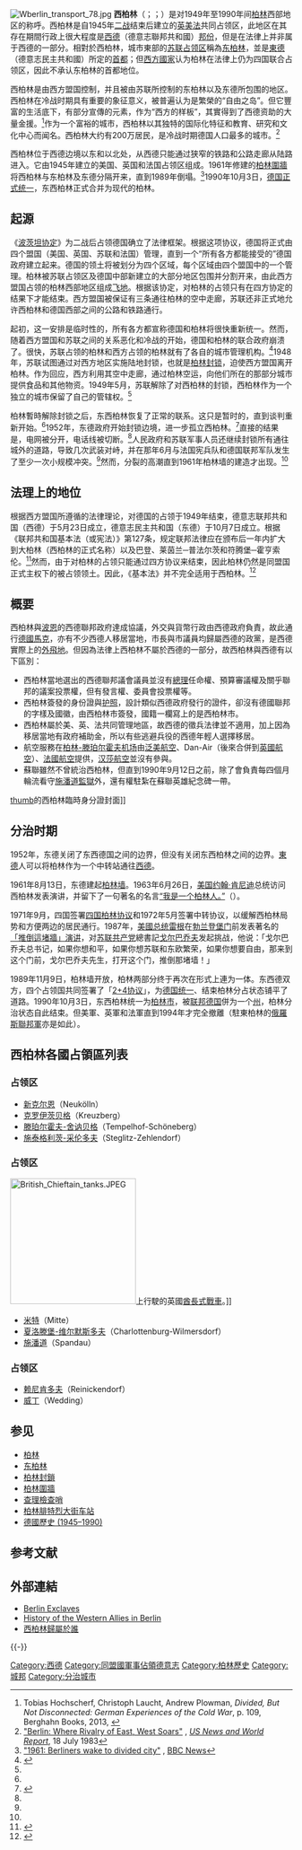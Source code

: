 {{noteTA
|G1=德国地名
|1 = zh-tw:柏林圍牆; zh-cn:柏林墙;
|2 = zh-hans:克罗伊茨贝格; zh-hk:十字山; zh-tw:十字山;
|3 = zh-hans:波恩; zh-hk:波恩;zh-tw:波昂;
|4 = zh-hans:里根; zh-tw:雷根; zh-hk:列根;
}}
{{Infobox Former Subdivision
|native_name            = {{lang|de|West-Berlin}}
|conventional_long_name = 西柏林
|common_name            = 西柏林
|subdivision =[[城邦|自由市]]{{small|（[[事實上|事實上]]）}}、[[美国|美]][[英国|英]][[法国|法]]占领区
|nation = [[西德|西德]]
|continent              = 歐洲
|region                 = 中歐
|country                = 西德
|era                    = 冷戰
|status                 = 
|status_text            = 
|empire                 = 
|government_type        = 
|
|<!--- 興亡, 事件, 年代與日期 --->
|
|year_start             = 1949年
|year_end               = 1990年
|
|year_exile_start       = 
|year_exile_end         = 
|
|event_start            = 建立
|date_start             = 5月23日
|event_end              = 兩德統一
|date_end               = 10月3日
|
|event1                 = 柏林圍牆倒塌
|date_event1            = 1989年11月9日
|event2                 = 
|date_event2            = 
|event3                 = 
|date_event3            = 
|event4                 = 
|date_event4            = 
|event5                 = 
|date_event5            = 
|event6                 = 
|date_event6            = 
|event7                 = 
|date_event7            = 
|event8                 = 
|date_event8            = 
|event9                 = 
|date_event9            = 
|
|event_pre              = 
|date_pre               = 
|event_post             = 
|date_post              = 
|
|<!--- 前任和繼任政治實體 --->
|p1                     = 盟軍佔領下的德國
|flag_p1                = Flag of Germany (1946-1949).svg 
|image_p1               = 
|p2                     = 
|flag_p2                = 
|p3                     = 
|flag_p3                = 
|p4                     = 
|flag_p4                = 
|p5                     = 
|flag_p5                = 
|s1                     = 柏林
|flag_s1                = Flag of Germany.svg
|image_s1               = 
|s2                     = 
|flag_s2                = 
|s3                     = 
|flag_s3                = 
|s4                     = 
|flag_s4                = 
|s5                     = 
|flag_s5                = 
|
|image_flag             = Flag of Berlin.svg
|flag                   = 柏林市旗
|flag_type              = 市旗
|
|image_coat             = Coat of arms of Berlin.svg
|symbol                 = 
|symbol_type            = 
|
|image_map              = West-Berlin in Germany.svg
|image_map_caption      = 西柏林被[[東德|東德]]包圍，為[[西德|西德]][[事實上|事實上]]的[[外飛地|外飛地]]
|
|image_map2             = 
|image_map2_caption     = 
|
|capital                = 
|capital_exile          = 
|latd= |latm= |latNS= |longd= |longm= |longEW= 
|
|national_motto         = 
|national_anthem        = <center>[[File:Deutschlandlied_played_by_USAREUR_Band.ogg|File:Deutschlandlied played by USAREUR Band.ogg]]</center>{{lang|de|Das Deutschlandlied}}{{de icon}}<br />《[[德意志之歌|德意志之歌]]》<br />別稱：{{lang|de|Das Lied der Deutschen}}{{de icon}}<br />《[[德意志之歌|德國人之歌]]》
|common_languages       = [[德語|德語]]
|religion               = 
|currency               = [[德國馬克|德國馬克]]
|
|<!--- 領導人 --->
|leader1                = {{link-de|恩斯特·罗伊特|Ernst Reuter}}
|leader2                = [[瓦尔特·蒙佩尔|瓦尔特·蒙佩尔]]
|year_leader1           = 1949年－1953年
|year_leader2           = 1989年－1990年
|title_leader           = 市長
|representative1        = 
|representative2        = 
|representative3        = 
|representative4        = 
|year_representative1   = 
|year_representative2   = 
|year_representative3   = 
|year_representative4   = 
|title_representative   = 
|deputy1                = 
|deputy2                = 
|deputy3                = 
|deputy4                = 
|deputy5                = 
|deputy6                = 
|year_deputy1           = 
|year_deputy2           = 
|year_deputy3           = 
|year_deputy4           = 
|year_deputy5           = 
|year_deputy6           = 
|title_deputy           = 
|
|<!--- 立法機構 --->
|legislature            = 
|house1                 = 
|type_house1            = 
|house2                 = 
|type_house2            = 
|
|<!--- 面積和人口 --->
|stat_year1             = 
|stat_area1             = 
|stat_pop1              = 
|stat_year2             = 
|stat_area2             = 
|stat_pop2              = 
|stat_year3             = 
|stat_area3             = 
|stat_pop3              = 
|stat_year4             = 
|stat_area4             = 
|stat_pop4              = 
|stat_year5             = 
|stat_area5             = 
|stat_pop5              = 
|footnotes              = [[File:Only_West_Berlin_Map.svg|200px]]<br>西柏林在柏林的位置（著有{{color|#0093dd|'''藍色'''}}為[[法國|法國]]控制區、{{color|#bab3d6|'''紫色'''}}為[[英國|英國]]控制區，而{{color|#75c5f0|'''海藍色'''}}為[[美國|美國]]控制區）
}}
{{柏林歷史}}

[[File:Wberlin_transport_78.jpg|thumb]]
'''西柏林'''（{{lang-de|West-Berlin}}；{{lang-fr|Berlin-Ouest}}；{{lang-en|West Berlin}}）是对1949年至1990年间[[柏林|柏林]]西部地区的称呼。西柏林是自1945年[[二战|二战]]结束后建立的[[英国|英]][[美国|美]][[法国|法]]共同占领区，此地区在其存在期間行政上很大程度是[[西德|西德]]（德意志聯邦共和國）[[邦_(德國)|邦份]]，但是在法律上并非属于西德的一部分。相對於西柏林，城市東部的[[德国苏占区|苏联占领区]]稱為[[东柏林|东柏林]]，並是[[東德|東德]]（德意志民主共和國）所定的[[首都|首都]]；但[[西方世界|西方國家]]认为柏林在法律上仍为四国联合占领区，因此不承认东柏林的首都地位。

西柏林是由西方盟国控制，并且被由苏联所控制的东柏林以及东德所包围的地区。西柏林在冷战时期具有重要的象征意义，被普遍认为是繁榮的“自由之岛”。但它豐富的生活底下，有部分宣傳的元素，作为“西方的样板”，其實得到了西德资助的大量金援。<ref>Tobias Hochscherf, Christoph Laucht, Andrew Plowman, ''Divided, But Not Disconnected: German Experiences of the Cold War'', p. 109, Berghahn Books, 2013, {{ISBN|9781782381006}}</ref>作为一个富裕的城市，西柏林以其独特的国际化特征和教育、研究和文化中心而闻名。西柏林大约有200万居民，是冷战时期德国人口最多的城市。<ref>[https://www.usnews.com/news/articles/2014/11/07/berlin-where-rivalry-of-east-west-soars "Berlin: Where Rivalry of East, West Soars"] {{Wayback|url=https://www.usnews.com/news/articles/2014/11/07/berlin-where-rivalry-of-east-west-soars |date=20190331181326 }}, ''[[US_News_and_World_Report|US News and World Report]]'', 18 July 1983</ref>

西柏林位于西德边境以东和以北{{convert|100|mi|km|0|abbr=off}}处，从西德只能通过狭窄的铁路和公路走廊从陆路进入。它由1945年建立的美国、英国和法国占领区组成。1961年修建的[[柏林圍牆|柏林圍牆]]将西柏林与东柏林及东德分隔开来，直到1989年倒塌。<ref>[http://news.bbc.co.uk/onthisday/hi/dates/stories/august/13/newsid_3054000/3054060.stm "1961: Berliners wake to divided city"] {{Wayback|url=http://news.bbc.co.uk/onthisday/hi/dates/stories/august/13/newsid_3054000/3054060.stm |date=20210125010705 }}, [[BBC_News|BBC News]]</ref>1990年10月3日，[[兩德統一|德国正式统一]]，东西柏林正式合并为现代的柏林。

== 起源 ==
《[[波茨坦协定|波茨坦协定]]》为二战后占领德国确立了法律框架。根据这项协议，德国将正式由四个盟国（美国、英国、苏联和法国）管理，直到一个“所有各方都能接受的”德国政府建立起来。德国的领土将被划分为四个区域，每个区域由四个盟国中的一个管理。柏林被苏联占领区及德国中部新建立的大部分地区包围并分割开来，由此西方盟国占领的柏林西部地区组成[[飞地|飞地]]。根据该协定，对柏林的占领只有在四方协定的结果下才能结束。西方盟国被保证有三条通往柏林的空中走廊，苏联还非正式地允许西柏林和德国西部之间的公路和铁路通行。

起初，这一安排是临时性的，所有各方都宣称德国和柏林将很快重新统一。然而，随着西方盟国和苏联之间的关系恶化和冷战的开始，德国和柏林的联合政府崩溃了。很快，苏联占领的柏林和西方占领的柏林就有了各自的城市管理机构。<ref name=Ladd>{{cite book|last=Ladd|first=Brian|title=The Ghosts of Berlin: Confronting German History in the Urban Landscape|url=https://archive.org/details/ghostsberlinconf00ladd|date=1997|pages=[https://archive.org/details/ghostsberlinconf00ladd/page/n178 178]–179|publisher=University of Chicago Press|location=Chicago|isbn=978-0226467627}}</ref>1948年，苏联试图通过对西方地区实施陆地封锁，也就是[[柏林封锁|柏林封锁]]，迫使西方盟国离开柏林。作为回应，西方利用其空中走廊，通过柏林空运，向他们所在的那部分城市提供食品和其他物资。1949年5月，苏联解除了对西柏林的封锁，西柏林作为一个独立的城市保留了自己的管辖权。<ref name=Ladd/>

柏林暫時解除封锁之后，东西柏林恢复了正常的联系。这只是暂时的，直到谈判重新开始。<ref name=Ladd/>1952年，东德政府开始封锁边境，进一步孤立西柏林。<ref name="Attwood">{{cite magazine |last=Attwood |first=William |editor-last=Cowles |editor-first=Gardner |title=Berlin calmly rides out its Pinprick War |department=European Affairs, Look Reports |magazine=LOOK |language=en |location=Des Moines, Iowa |publisher= Cowles Magazines, Incorporated|date=15 July 1952 |volume=16 |issue=15 |page=90}}</ref>直接的结果是，电网被分开，电话线被切断。<ref name=Ladd/>人民政府和苏联军事人员还继续封锁所有通往城外的道路，导致几次武装对峙，并在那年6月与法国宪兵队和德国联邦军队发生了至少一次小规模冲突。<ref name="Attwood"/>然而，分裂的高潮直到1961年柏林墙的建造才出现。<ref name=Ladd/>

== 法理上的地位 ==
根据西方盟国所遵循的法律理论，对德国的占领于1949年结束，德意志联邦共和国（西德）于5月23日成立，德意志民主共和国（东德）于10月7日成立。根据《联邦共和国基本法（或宪法）》第127条，规定联邦法律应在颁布后一年内扩大到大柏林（西柏林的正式名称）以及巴登、莱茵兰─普法尔茨和符腾堡─霍亨索伦。<ref>{{Cite web|url=https://www.bundestag.de/blob/284870/ce0d03414872b427e57fccb703634dcd/basic_law-data.pdf|title=Article 127 [Extension of law to the French zone and to Berlin|quote=Within one year after the promulgation of this Basic Law the Federal Government, with the consent of the governments of the Länder concerned, may extend to the Länder of Baden, Greater Berlin, Rhineland-Palatinate and Württemberg-Hohenzollern any law of the Administration of the Combined Economic Area, insofar as it remains in force as federal law under Article 124 or 125.|accessdate=2020-05-08|archiveurl=https://web.archive.org/web/20160304075359/https://www.bundestag.de/blob/284870/ce0d03414872b427e57fccb703634dcd/basic_law-data.pdf|archivedate=2016-03-04|dead-url=yes}}</ref>然而，由于对柏林的占领只能通过四方协议来结束，因此柏林仍然是同盟国正式主权下的被占领领土。因此，《基本法》并不完全适用于西柏林。<ref name="currie">{{Cite book|url=https://books.google.com/books?id=oWFzvKt8fVoC&pg=PA89|publisher=University of Chicago Press|date=1994|isbn=978-0-226-13113-9|language=en|first=David P.|last=Currie|page=89|title=The Constitution of the Federal Republic of Germany|access-date=2020-05-08|archive-date=2021-02-09|archive-url=https://web.archive.org/web/20210209124139/https://books.google.com/books?id=oWFzvKt8fVoC&pg=PA89|dead-url=no}}</ref>

== 概要 ==
西柏林與[[波恩|波恩]]的西德聯邦政府達成協議，外交與貨幣行政由西德政府負責，故此通行[[德國馬克|德國馬克]]，亦有不少西德人移居當地，市長與市議員均歸屬西德的政黨，是西德實際上的[[飛地|外飛地]]。但因為法律上西柏林不屬於西德的一部分，故西柏林與西德有以下區別：
* 西柏林當地選出的西德聯邦議會議員並沒有[[德国总理|總理]]任命權、預算審議權及關乎聯邦的議案投票權，但有發言權、委員會投票權等。
* 西柏林簽發的身份證與[[护照|护照]]，設計類似西德政府發行的證件，卻沒有德國聯邦的字樣及國徽，由西柏林市簽發，國籍一欄寫上的是西柏林市。
* 西柏林屬於美、英、法共同管理地區，故西德的徵兵法律並不適用，加上因為移居當地有政府補助金，所以有些逃避兵役的西德年輕人選擇移居。
* 航空服務在[[柏林-滕珀尔霍夫机场|柏林-滕珀尔霍夫机场]]由[[泛美航空|泛美航空]]、Dan-Air（後來合併到[[英國航空|英國航空]]）、[[法國航空|法國航空]]提供，[[汉莎航空|汉莎航空]]並沒有參與。
* 蘇聯雖然不曾統治西柏林，但直到1990年9月12日之前，除了會負責每四個月輪流看守[[施潘道監獄|施潘道監獄]]外，還有權駐紮在蘇聯英雄紀念碑一帶。
[[file:Berlin(West),_Behelfsmäßiger_Personalausweis.jpg|thumb]]的西柏林臨時身分證封面]]

== 分治时期 ==

1952年，东德关闭了东西德国之间的边界，但没有关闭东西柏林之间的边界。[[東德|東德]]人可以将柏林作为一个中转站通往[[西德|西德]]。

1961年8月13日，东德建起[[柏林圍牆|柏林墙]]。1963年6月26日，[[美国|美国]][[约翰·肯尼迪|约翰·肯尼迪]]总统访问西柏林发表演讲，并留下了一句著名的名言[[我是柏林人|“我是一个柏林人。”]]（{{lang-de|Ich bin ein Berliner}}）。

1971年9月，四国签署[[柏林四强协定|四国柏林协议]]和1972年5月签署中转协议，以缓解西柏林局势和方便两边的居民通行。1987年，[[美国总统|美國总统]][[罗纳德·里根|雷根]]在[[勃兰登堡门|勃兰登堡门]]前发表著名的[[推倒這堵牆|「推倒這堵牆」演讲]]，对[[苏联|苏联]][[苏联共产党|共产党]]總書記[[米哈伊尔·谢尔盖耶维奇·戈尔巴乔夫|戈尔巴乔夫]]发起挑战，他说：「戈尔巴乔夫总书记，如果你想和平，如果你想苏联和东欧繁荣，如果你想要自由，那来到这个门前，戈尔巴乔夫先生，打开这个门，推倒那堵墙！」

1989年11月9日，柏林墙开放，柏林两部分终于再次在形式上連为一体。东西德双方，四个占领国共同签署了「[[最终解决德国问题条约|2+4协议]]」，为[[兩德統一|德国统一]]、结束柏林分占状态铺平了道路。1990年10月3日，东西柏林统一为[[柏林|柏林市]]，被[[西德|联邦德国]]併为一个[[州|州]]，柏林分治状态自此结束。但美軍、英軍和法軍直到1994年才完全撤離（駐東柏林的[[蘇軍駐德集群|俄羅斯聯邦軍]]亦是如此）。


== 西柏林各國占領區列表 ==
=== {{USA}}占领区 ===
* [[新克尔恩|新克尔恩]]（Neukölln）
* [[克罗伊茨贝格|克罗伊茨贝格]]（Kreuzberg）
* [[滕珀尔霍夫-舍讷贝格|滕珀尔霍夫-舍讷贝格]]（Tempelhof-Schöneberg）
* [[施泰格利茨-采伦多夫|施泰格利茨-采伦多夫]]（Steglitz-Zehlendorf）

=== {{GBR}}占领区 ===
[[File:British_Chieftain_tanks.JPEG|224px]]上行駛的英國[[酋長式戰車|酋長式戰車]]。]]
* [[米特|米特]]（Mitte）
* [[夏洛滕堡-维尔默斯多夫|夏洛滕堡-维尔默斯多夫]]（Charlottenburg-Wilmersdorf）
* [[施潘道|施潘道]]（Spandau）

=== {{FRA}}占领区 ===
* [[赖尼肯多夫|赖尼肯多夫]]（Reinickendorf）
* [[威丁|威丁]]（Wedding）

== 参见 ==
* [[柏林|柏林]]
* [[东柏林|东柏林]]
* [[柏林封鎖|柏林封鎖]]
* [[柏林圍牆|柏林圍牆]]
* [[查理檢查哨|查理檢查哨]]
* [[柏林腓特烈大街车站|柏林腓特烈大街车站]]
* [[德國歷史_(1945–1990)|德國歷史 (1945–1990)]]

== 参考文献 ==
{{Reflist}}

== 外部連結 ==
* [https://web.archive.org/web/20130429073012/http://berlin.enclaves.org/ Berlin Exclaves]{{en icon}}
* [http://www.western-allies-berlin.com/ History of the Western Allies in Berlin]{{Wayback|url=http://www.western-allies-berlin.com/ |date=20081201155707 }}{{en icon}}
* [http://www.pep.com.cn/gzls/xs/jjjc/201008/t20100831_847211.htm 西柏林歸屬於誰] {{Wayback|url=http://www.pep.com.cn/gzls/xs/jjjc/201008/t20100831_847211.htm |date=20160305033035 }}

{{-}}
{{start box}}
{{succession box
|before = [[阿姆斯特丹|阿姆斯特丹]]
|title = [[歐洲文化之城|歐洲文化之城]]
|years = 1988年
|after = [[巴黎|巴黎]]
}}
{{end box}}
{{歐洲文化之都}}
{{德國占領區}}
{{柏林墙}}
{{Portal bar|冷战|德国}}

{{Authority control}}

[[Category:西德|Category:西德]]
[[Category:同盟國軍事佔領德意志|Category:同盟國軍事佔領德意志]]
[[Category:柏林歷史|Category:柏林歷史]]
[[Category:城邦|Category:城邦]]
[[Category:分治城市|Category:分治城市]]